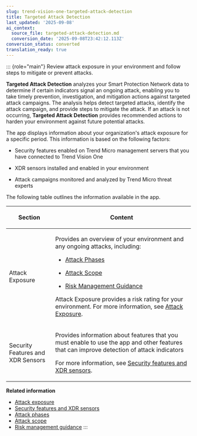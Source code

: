 ```yaml
---
slug: trend-vision-one-targeted-attack-detection
title: Targeted Attack Detection
last_updated: '2025-09-08'
ai_context:
  source_file: targeted-attack-detection.md
  conversion_date: '2025-09-08T23:42:12.113Z'
conversion_status: converted
translation_ready: true
---
```


::: {role="main"}
Review attack exposure in your environment and follow steps to mitigate or prevent attacks.

**Targeted Attack Detection** analyzes your Smart Protection Network data to determine if certain indicators signal an ongoing attack, enabling you to take timely prevention, investigation, and mitigation actions against targeted attack campaigns. The analysis helps detect targeted attacks, identify the attack campaign, and provide steps to mitigate the attack. If an attack is not occurring, **Targeted Attack Detection** provides recommended actions to harden your environment against future potential attacks.

The app displays information about your organization's attack exposure for a specific period. This information is based on the following factors:

- Security features enabled on Trend Micro management servers that you have connected to Trend Vision One

- XDR sensors installed and enabled in your environment

- Attack campaigns monitored and analyzed by Trend Micro threat experts

The following table outlines the information available in the app.

<table>
<colgroup>
<col style="width: 25%" />
<col style="width: 75%" />
</colgroup>
<thead>
<tr>
<th><p>Section</p></th>
<th><p>Content</p></th>
</tr>
</thead>
<tbody>
<tr>
<td><p>Attack Exposure</p></td>
<td><p>Provides an overview of your environment and any ongoing attacks, including:</p>
<ul>
<li><p><a href="trend-vision-one-attack-phases">Attack Phases</a></p></li>
<li><p><a href="trend-vision-one-attack-scope">Attack Scope</a></p></li>
<li><p><a href="trend-vision-one-risk-management-guidance">Risk Management Guidance</a></p></li>
</ul>
<p>Attack Exposure provides a risk rating for your environment. For more information, see <a href="trend-vision-one-attack-exposure">Attack Exposure</a>.</p></td>
</tr>
<tr>
<td><p>Security Features and XDR Sensors</p></td>
<td><p>Provides information about features that you must enable to use the app and other features that can improve detection of attack indicators</p>
<p>For more information, see <a href="trend-vision-one-security-features-xdr-sensors">Security features and XDR sensors</a>.</p></td>
</tr>
</tbody>
</table>

**Related information**

- [Attack exposure](attack-exposure.md "Review the overall risk level of your environment.")
- [Security features and XDR sensors](security-features-xdr-sensors.md "Review security features and extended detection & response (XDR) sensors to provide coverage and visibility for discovering attack indicators.")
- [Attack phases](attack-phases.md "Get a quick overview of the progress of ongoing targeted attacks and affected endpoints.")
- [Attack scope](attack-scope.md "View affected endpoints in your environment and information about monitored attack campaigns.")
- [Risk management guidance](risk-management-guidance.md "Review recommended actions to mitigate ongoing attacks and prevent potential attacks.")
:::
